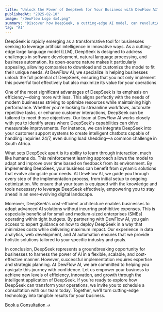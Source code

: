 ```yaml
---
title: "Unlock the Power of DeepSeek for Your Business with DewFlow AI"
publishedAt: "2025-02-10"
image: "/DewFlow Logo 4x4.png"
summary: "Discover how DeepSeek, a cutting-edge AI model, can revolutionize your business operations—and how DewFlow AI can help you implement it effectively."
tag: "AI"
---
```


DeepSeek is rapidly emerging as a transformative tool for businesses seeking to leverage artificial intelligence in innovative ways. As a cutting-edge large language model (LLM), DeepSeek is designed to address challenges in software development, natural language processing, and business automation. Its open-source nature makes it particularly appealing, allowing companies to download and customize the model to fit their unique needs. At DewFlow AI, we specialize in helping businesses unlock the full potential of DeepSeek, ensuring that you not only implement this powerful tool effectively but also maximize its value for your operations.

One of the most significant advantages of DeepSeek is its emphasis on efficiency—doing more with less. This aligns perfectly with the needs of modern businesses striving to optimize resources while maintaining high performance. Whether you're looking to streamline workflows, automate repetitive tasks, or enhance customer interactions, DeepSeek can be tailored to meet those objectives. Our team at DewFlow AI works closely with you to identify areas where DeepSeek's capabilities can drive measurable improvements. For instance, we can integrate DeepSeek into your customer support systems to create intelligent chatbots capable of handling inquiries 24/7, even during load shedding—a common challenge in South Africa.

What sets DeepSeek apart is its ability to learn through interaction, much like humans do. This reinforcement learning approach allows the model to adapt and improve over time based on feedback from its environment. By implementing DeepSeek, your business can benefit from dynamic solutions that evolve alongside your needs. At DewFlow AI, we guide you through every step of the implementation process, from initial setup to ongoing optimization. We ensure that your team is equipped with the knowledge and tools necessary to leverage DeepSeek effectively, empowering you to stay ahead in an ever-evolving digital landscape.

Moreover, DeepSeek's cost-efficient architecture enables businesses to adopt advanced AI solutions without incurring prohibitive expenses. This is especially beneficial for small and medium-sized enterprises (SMEs) operating within tight budgets. By partnering with DewFlow AI, you gain access to expert guidance on how to deploy DeepSeek in a way that minimizes costs while delivering maximum impact. Our experience in data analytics, web development, and AI automation ensures that we provide holistic solutions tailored to your specific industry and goals.

In conclusion, DeepSeek represents a groundbreaking opportunity for businesses to harness the power of AI in a flexible, scalable, and cost-effective manner. However, successful implementation requires expertise and strategic planning. At DewFlow AI, we are committed to helping you navigate this journey with confidence. Let us empower your business to achieve new levels of efficiency, innovation, and growth through the intelligent application of DeepSeek. If you're ready to explore how DeepSeek can transform your operations, we invite you to schedule a consultation with our team today. Together, we'll turn cutting-edge technology into tangible results for your business.

[Book a Consultation →](https://cal.com/dewflow/15min)